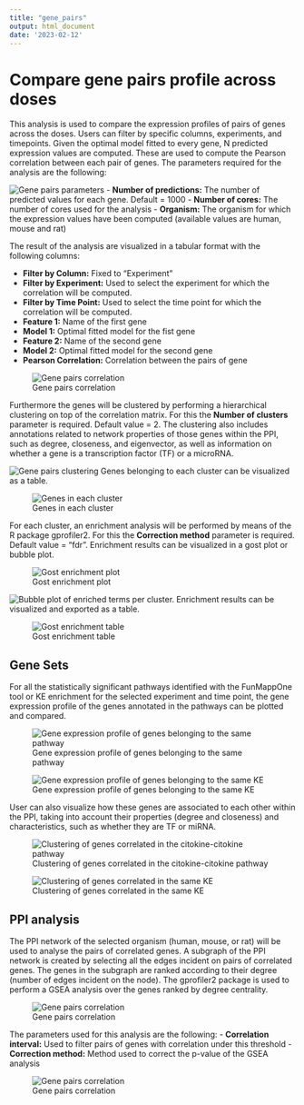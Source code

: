 ```yaml
---
title: "gene_pairs"
output: html_document
date: '2023-02-12'
---
```


# Compare gene pairs profile across doses
This analysis is used to compare the expression profiles of pairs of genes across the doses. Users can filter by specific columns, experiments, and timepoints.
Given the optimal model fitted to every gene, N predicted expression values are computed. These are used to compute the Pearson correlation between each pair of genes. 
The parameters required for the analysis are the following:

![Gene pairs parameters](imgs/gene_pairs/gene_pairs_parameters.png)
- **Number of predictions:** The number of predicted values for each gene. Default = 1000
- **Number of cores:** The number of cores used for the analysis
- **Organism:** The organism for which the expression values have been computed (available values are human, mouse and rat) 

The result of the analysis are visualized in a tabular format with the following columns:

- **Filter by Column:** Fixed to "Experiment"
- **Filter by Experiment:** Used to select the experiment for which the correlation will be computed.
- **Filter by Time Point:** Used to select the time point for which the correlation will be computed.
- **Feature 1:** Name of the first gene
- **Model 1:** Optimal fitted model for the fist gene
- **Feature 2:** Name of the second gene
- **Model 2:** Optimal fitted model for the second gene
- **Pearson Correlation:** Correlation between the pairs of gene

![Gene pairs correlation](imgs/gene_pairs/gene_pairs_correlation.png)

Furthermore the genes will be clustered by performing a hierarchical clustering on top of the correlation matrix. For this the **Number of clusters** parameter is required. Default value = 2. The clustering also includes annotations related to network properties of those genes within the PPI, such as degree, closeness, and eigenvector, as well as information on whether a gene is a transcription factor (TF) or a microRNA.

![Gene pairs clustering](imgs/gene_pairs/gene_pairs_clustering.png)
Genes belonging to each cluster can be visualized as a table.

![Genes in each cluster](imgs/gene_pairs/genes_in_cluster.png)

For each cluster, an enrichment analysis will be performed by means of the R package gprofiler2. For this the **Correction method** parameter is required. Default value = "fdr". Enrichment results can be visualized in a gost plot or bubble plot.

![Gost enrichment plot](imgs/gene_pairs/gene_pairs_clustering_gost.png)

![Bubble plot of enriched terms per cluster.](imgs/gene_pairs/gene_pairs_bubble_plot.png)
Enrichment results can be visualized and exported as a table.

![Gost enrichment table](imgs/gene_pairs/gost_table.png)


## Gene Sets
For all the statistically significant pathways identified with the FunMappOne tool or KE enrichment for the selected experiment and time point, the gene expression profile of the genes annotated in the pathways can be plotted and compared.

![Gene expression profile of genes belonging to the same pathway](imgs/gene_pairs/genes_in_same_pathway.png)

![Gene expression profile of genes belonging to the same KE](imgs/gene_pairs/gene_pairs_same_ke.png)

User can also visualize how these genes are associated to each other within the PPI, taking into account their properties (degree and closeness) and characteristics, such as whether they are TF or miRNA.

![Clustering of genes correlated in the citokine-citokine pathway](imgs/gene_pairs/gene_clustering_same_pathway.png)

![Clustering of genes correlated in the same KE](imgs/gene_pairs/gene_clustering_same_ke.png)

## PPI analysis
The PPI network of the selected organism (human, mouse, or rat) will be used to analyse the pairs of correlated genes. A subgraph of the PPI network is created by selecting all the edges incident on pairs of correlated genes. The genes in the subgraph are ranked according to their degree (number of edges incident on the node). The gprofiler2 package is used to perform a GSEA analysis over the genes ranked by degree centrality.

![Gene pairs correlation](imgs/gene_pairs/gene_pairs_PPI.png)


The parameters used for this analysis are the following:
- **Correlation interval:** Used to filter pairs of genes with correlation under this threshold
- **Correction method:** Method used to correct the p-value of the GSEA analysis

![Gene pairs correlation](imgs/gene_pairs/gene_pairs_PPI_gost_GSEA.png)
